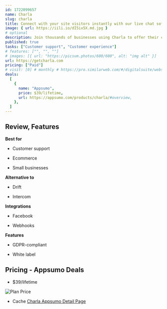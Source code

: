 ```yaml
---
id: 1722099657
name: Charla
slug: charla
title: Connect with your site visitors instantly with our live chat software
image: { url: https://iili.io/dI5ix5X.md.jpg }
# optional
description: Join thousands of businesses using Charla to offer their customers the best sales and support experienceConnect with your customers instantly, never miss a lead, and deliver the very best in support
published: true
tasks: ["Customer support", "Customer experience"]
# features: ["", "", ""]
# images: [{ url: "https://picsum.photos/600/600", alt: "img alt" }]
url: https://getcharla.com
pricing: ["Paid"]
# visit: [0] # monthly # https://pro.similarweb.com/#/digitalsuite/websiteanalysis/home
deals:
  [
    {
      name: "Appsumo",
      price: $39/lifetime,
      url: https://appsumo.com/products/charla/#overview,
    },
  ]
---
```


## Review, Features

**Best for**

- Customer support

- Ecommerce

- Small businesses

**Alternative to**

- Drift

- Intercom

**Integrations**

- Facebook

- Webhooks

**Features**

- GDPR-compliant

- White label

## Pricing - Appsumo Deals

- $39/lifetime

<Img src="https://iili.io/dIwuP7j.png" alt="Plan Price" />

- Cache [Charla Appsumo Detail Page](https://iili.io/dIwAJkv.png)
